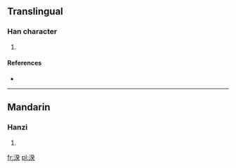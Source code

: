 ==Translingual==

===Han character===
{{Han char|rn=85|rad=水|as=09|sn=12|four=3213<sub>4</sub>|canj=水弓人大 (ENOK)}}

# {{defn|Han|sort=水09}}

====References====
* {{Han ref|kx=0636.030|dkj=17803|dj=1043.110|hdz=31691.060|uh=6E40|ud=28224|bh=D9F9|bd=55801}}

----

==Mandarin==

===Hanzi===
{{cmn-hanzi|pin=[[kuí]] ([[kui2]])|wg=k'uei<sup>2</sup>}}

# {{defn|Mandarin|sort=水09}}

[[fr:湀]]
[[pl:湀]]